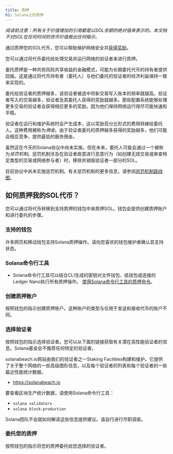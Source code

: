 ```yaml
---
title: 质押
h1: Solana上的质押
---
```


*阅读前注意：所有关于价值增加的引用都是以SOL余额的绝对值来表示的。本文档不对SOL在任何时间的货币价值做出任何暗示。*

通过质押您的SOL代币，您可以帮助保护网络安全并[获得奖励](https://docs.anza.xyz/implemented-proposals/staking-rewards)。

您可以通过将代币委托给处理交易并运行网络的验证者来进行质押。

委托质押是一种共担风险共享收益的金融模式，可能为长期委托代币的持有者提供回报。这是通过将代币持有者（委托人）与他们委托的验证者的经济利益保持一致来实现的。

委托给验证者的质押越多，该验证者被选中将新交易写入账本的频率就越高。验证者写入的交易越多，验证者及其委托人获得的奖励就越多。那些配置系统能够处理更多交易的验证者会获得相应更多的奖励，因为他们保持网络运行得尽可能快速和平稳。

验证者在运行和维护系统时会产生成本，这以奖励百分比形式的费用转嫁给委托人。这种费用被称为*佣金*。由于验证者委托的质押越多获得的奖励越多，他们可能会相互竞争，提供最低的服务佣金。

虽然这在今天的Solana协议中尚未实施，但在未来，委托人可能会通过一个被称为*惩罚机制*。惩罚机制涉及在验证者故意进行恶意行为（如创建无效交易或审查特定类型的交易或网络参与者）时，移除并销毁验证者一部分的SOL。

目前协议中尚未实施惩罚机制。有关惩罚机制的更多信息，请参阅[惩罚机制路线图](https://docs.anza.xyz/proposals/optimistic-confirmation-and-slashing#slashing-roadmap)。

## 如何质押我的SOL代币？

您可以通过将代币转移到支持质押的钱包中来质押SOL。钱包会提供创建质押账户和进行委托的步骤。

### 支持的钱包

许多网页和移动钱包支持Solana质押操作。请向您喜欢的钱包维护者确认其支持状态。

### Solana命令行工具

* Solana命令行工具可以结合CLI生成的密钥对文件钱包、纸钱包或连接的Ledger
  Nano执行所有质押操作。
  [使用Solana命令行工具的质押命令](https://docs.anza.xyz/cli/examples/delegate-stake)。

### 创建质押账户

按照钱包的指示创建质押账户。这种账户的类型与仅用于发送和接收代币的账户不同。

### 选择验证者

按照钱包的指示选择验证者。您可以从下面的链接获取有关潜在高性能验证者的信息。Solana基金会不推荐任何特定的验证者。

solanabeach.io网站由我们的验证者之一Staking
Facilities构建和维护。它提供了关于整个网络的一些高级图形信息，以及每个验证者的列表和每个验证者的一些最近性能统计数据。

* <https://solanabeach.io>

要查看区块生产统计数据，请使用Solana命令行工具：

* `solana validators`
* `solana block-production`

Solana团队不会就如何解读这些信息提供建议。请自行进行尽职调查。

### 委托您的质押

按照钱包的指示将您的质押委托给您选择的验证者。
